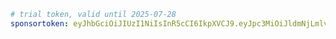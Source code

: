 ```yaml title="evcc.yaml"
# trial token, valid until 2025-07-28
sponsortoken: eyJhbGciOiJIUzI1NiIsInR5cCI6IkpXVCJ9.eyJpc3MiOiJldmNjLmlvIiwic3ViIjoidHJpYWwiLCJleHAiOjE3NTM3MDA0MDAsImlhdCI6MTc1MjgzNjQwMCwic3BlIjp0cnVlLCJzcmMiOiJtYSJ9.1Y4qf_7pvyT4G0qX7e4PtsCkQ51CNgwqf9pnP9EtTsQ
```
